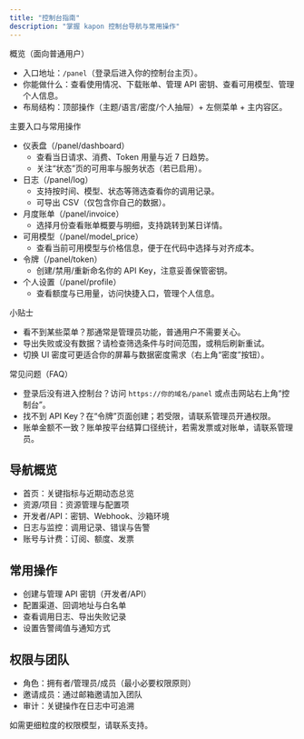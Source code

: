 ```yaml
---
title: "控制台指南"
description: "掌握 kapon 控制台导航与常用操作"
---
```

概览（面向普通用户）

- 入口地址：`/panel`（登录后进入你的控制台主页）。
- 你能做什么：查看使用情况、下载账单、管理 API 密钥、查看可用模型、管理个人信息。
- 布局结构：顶部操作（主题/语言/密度/个人抽屉）+ 左侧菜单 + 主内容区。

主要入口与常用操作

- 仪表盘（/panel/dashboard）
  - 查看当日请求、消费、Token 用量与近 7 日趋势。
  - 关注“状态”页的可用率与服务状态（若已启用）。
- 日志（/panel/log）
  - 支持按时间、模型、状态等筛选查看你的调用记录。
  - 可导出 CSV（仅包含你自己的数据）。
- 月度账单（/panel/invoice）
  - 选择月份查看账单概要与明细，支持跳转到某日详情。
- 可用模型（/panel/model_price）
  - 查看当前可用模型与价格信息，便于在代码中选择与对齐成本。
- 令牌（/panel/token）
  - 创建/禁用/重新命名你的 API Key，注意妥善保管密钥。
- 个人设置（/panel/profile）
  - 查看额度与已用量，访问快捷入口，管理个人信息。

小贴士

- 看不到某些菜单？那通常是管理员功能，普通用户不需要关心。
- 导出失败或没有数据？请检查筛选条件与时间范围，或稍后刷新重试。
- 切换 UI 密度可更适合你的屏幕与数据密度需求（右上角“密度”按钮）。

常见问题（FAQ）

- 登录后没有进入控制台？访问 `https://你的域名/panel` 或点击网站右上角“控制台”。
- 找不到 API Key？在“令牌”页面创建；若受限，请联系管理员开通权限。
- 账单金额不一致？账单按平台结算口径统计，若需发票或对账单，请联系管理员。
## 导航概览

- 首页：关键指标与近期动态总览
- 资源/项目：资源管理与配置项
- 开发者/API：密钥、Webhook、沙箱环境
- 日志与监控：调用记录、错误与告警
- 账号与计费：订阅、额度、发票

## 常用操作

- 创建与管理 API 密钥（开发者/API）
- 配置渠道、回调地址与白名单
- 查看调用日志、导出失败记录
- 设置告警阈值与通知方式

## 权限与团队

- 角色：拥有者/管理员/成员（最小必要权限原则）
- 邀请成员：通过邮箱邀请加入团队
- 审计：关键操作在日志中可追溯

<Note>如需更细粒度的权限模型，请联系支持。</Note>
